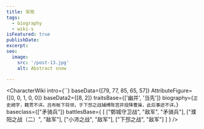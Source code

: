 ```yaml
---
title: 宋宪
tags:
  - biography
  - wiki-s
isFeatured: true
publishDate:
excerpt:
seo:
  image:
    src: '/post-13.jpg'
    alt: Abstract snow

---
```



<CharacterWiki
  intro={``}
  baseData={[79, 77, 85, 65, 57]}
  AttributeFigure={[0, 0, 1, 0, 0]}
  baseData2={[8, 2]}
  traitsBase={['幽并', '当先']}
  biography={`正史阙字，籍贯不详。吕布帐下将领，于下邳之战捕缚陈宫并投降曹操，此后事迹不详。`}
  baseclass={["矛骑兵"]}
  battlesBase={
    [
      ["鄄城守卫战", "敌军", "矛骑兵"],
      ["濮阳之战（二）", "敌军"],
      ["小沛之战", "敌军"],
      ["下邳之战", "敌军"]
    ]
  }
/>

